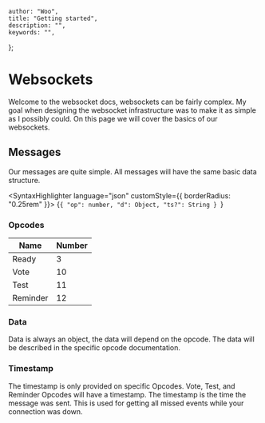     author: "Woo",
    title: "Getting started",
    description: "",
    keywords: "",
};

# Websockets

Welcome to the websocket docs, websockets can be fairly complex. My goal when designing the websocket infrastructure was to make it as simple as I possibly could.
On this page we will cover the basics of our websockets. 


## Messages
Our messages are quite simple. All messages will have the same basic data structure.

<SyntaxHighlighter language="json" customStyle={{ borderRadius: "0.25rem" }}>
{`{
    "op": number,
    "d": Object,
    "ts?": String
}
`}
</SyntaxHighlighter>


### Opcodes
| Name | Number |
|------|-------|
| Ready |  3 |
| Vote |  10 |
| Test | 11   |
| Reminder | 12 |


### Data
Data is always an object, the data will depend on the opcode. The data will be described in the specific opcode documentation.


### Timestamp
The timestamp is only provided on specific Opcodes. Vote, Test, and Reminder Opcodes will have a timestamp. The timestamp is the time the message was sent. This is used for getting all missed events while your connection was down.